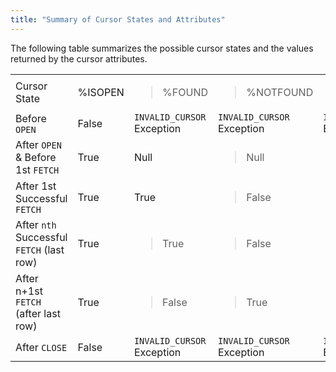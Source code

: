 ```yaml
---
title: "Summary of Cursor States and Attributes"
---
```


<div id="summary_of_cursor_states_and_attributes" class="registered_link"></div>


The following table summarizes the possible cursor states and the values returned by the cursor attributes.

<table>
<tbody>
<tr class="odd">
<td>Cursor State</td>
<td>%ISOPEN</td>
<td><blockquote>
<p>%FOUND</p>
</blockquote></td>
<td><blockquote>
<p>%NOTFOUND</p>
</blockquote></td>
<td><blockquote>
<p>%ROWCOUNT</p>
</blockquote></td>
</tr>
<tr class="even">
<td>Before <code>OPEN</code></td>
<td>False</td>
<td><code>INVALID_CURSOR</code> Exception</td>
<td><code>INVALID_CURSOR</code> Exception</td>
<td><code>INVALID_CURSOR</code> Exception</td>
</tr>
<tr class="odd">
<td>After <code>OPEN</code> &amp; Before 1st <code>FETCH</code></td>
<td>True</td>
<td>Null</td>
<td><blockquote>
<p>Null</p>
</blockquote></td>
<td><blockquote>
<p>0</p>
</blockquote></td>
</tr>
<tr class="even">
<td>After 1st Successful <code>FETCH</code></td>
<td>True</td>
<td>True</td>
<td><blockquote>
<p>False</p>
</blockquote></td>
<td><blockquote>
<p>1</p>
</blockquote></td>
</tr>
<tr class="odd">
<td>After <code>nth</code> Successful <code>FETCH</code> (last row)</td>
<td>True</td>
<td><blockquote>
<p>True</p>
</blockquote></td>
<td><blockquote>
<p>False</p>
</blockquote></td>
<td><blockquote>
<p>n</p>
</blockquote></td>
</tr>
<tr class="even">
<td>After n+1st <code>FETCH</code> (after last row)</td>
<td>True</td>
<td><blockquote>
<p>False</p>
</blockquote></td>
<td><blockquote>
<p>True</p>
</blockquote></td>
<td><blockquote>
<p>n</p>
</blockquote></td>
</tr>
<tr class="odd">
<td>After <code>CLOSE</code></td>
<td>False</td>
<td><code>INVALID_CURSOR</code> Exception</td>
<td><code>INVALID_CURSOR</code> Exception</td>
<td><code>INVALID_CURSOR</code> Exception</td>
</tr>
</tbody>
</table>
